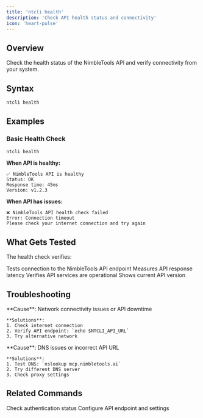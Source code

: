 ```yaml
---
title: 'ntcli health'
description: 'Check API health status and connectivity'
icon: 'heart-pulse'
---
```


## Overview

Check the health status of the NimbleTools API and verify connectivity from your system.

## Syntax

```bash
ntcli health
```

## Examples

### Basic Health Check

```bash
ntcli health
```

**When API is healthy:**
```
✅ NimbleTools API is healthy
Status: OK
Response time: 45ms
Version: v1.2.3
```

**When API has issues:**
```
❌ NimbleTools API health check failed
Error: Connection timeout
Please check your internet connection and try again
```

## What Gets Tested

The health check verifies:

<CardGroup cols={2}>
  <Card title="API Connectivity" icon="wifi">
    Tests connection to the NimbleTools API endpoint
  </Card>
  <Card title="Response Time" icon="clock">
    Measures API response latency
  </Card>
  <Card title="Service Status" icon="circle-check">
    Verifies API services are operational
  </Card>
  <Card title="Version Info" icon="tag">
    Shows current API version
  </Card>
</CardGroup>

## Troubleshooting

<AccordionGroup>
  <Accordion title="Connection timeout">
    **Cause**: Network connectivity issues or API downtime
    
    **Solutions**:
    1. Check internet connection
    2. Verify API endpoint: `echo $NTCLI_API_URL`
    3. Try alternative network
  </Accordion>
  
  <Accordion title="DNS resolution failed">
    **Cause**: DNS issues or incorrect API URL
    
    **Solutions**:
    1. Test DNS: `nslookup mcp.nimbletools.ai`
    2. Try different DNS server
    3. Check proxy settings
  </Accordion>
</AccordionGroup>

## Related Commands

<CardGroup cols={2}>
  <Card
    title="auth status"
    icon="circle-info"
    href="/cli/commands/auth/status"
  >
    Check authentication status
  </Card>
  <Card
    title="Environment Variables"
    icon="gear"
    href="/dev/environment-variables"
  >
    Configure API endpoint and settings
  </Card>
</CardGroup>